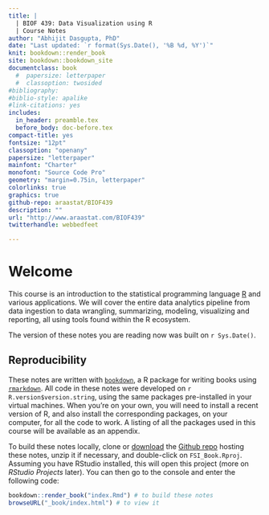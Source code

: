 ```yaml
--- 
title: |
  | BIOF 439: Data Visualization using R
  | Course Notes
author: "Abhijit Dasgupta, PhD"
date: "Last updated: `r format(Sys.Date(), '%B %d, %Y')`"
knit: bookdown::render_book
site: bookdown::bookdown_site
documentclass: book
  #  papersize: letterpaper
  #  classoption: twosided
#bibliography: 
#biblio-style: apalike
#link-citations: yes
includes:
  in_header: preamble.tex
  before_body: doc-before.tex
compact-title: yes
fontsize: "12pt"
classoption: "openany"
papersize: "letterpaper"
mainfont: "Charter"
monofont: "Source Code Pro"
geometry: "margin=0.75in, letterpaper"
colorlinks: true
graphics: true
github-repo: araastat/BIOF439
description: ""
url: "http://www.araastat.com/BIOF439"
twitterhandle: webbedfeet

---
```


# Welcome {-}

This course is an introduction to the statistical programming language 
[R](http://www.r-project.org) and various applications. We will cover the entire data analytics pipeline from data ingestion to data wrangling, summarizing, modeling, visualizing and reporting, all using tools found within the R ecosystem. 

The version of these notes you are reading now was built on 
`r Sys.Date()`. 

## Reproducibility {-}

These notes are written with [`bookdown`](https://bookdown.org), a R package for writing books using [`rmarkdown`](https://rmarkdown.rstudio.com).
All code in these notes were developed on `r R.version$version.string`, using
the same packages pre-installed in your virtual machines. When you're on your
own, you will need to install a recent version of R, and also install the
corresponding packages, on your computer, for all the code to work. A listing of
all the packages used in this course will be available as an appendix.

To build these notes locally, clone or [download](https://github.com/araastat/FSI_Book/archive/master.zip) the 
[Github repo](https://github.com/araastat/FSI_Book) hosting these notes, unzip it if necessary, and double-click on `FSI_Book.Rproj`. Assuming you have RStudio installed, this will open this project (more on _RStudio Projects_ later). You can then go to the console and enter the following code:

```r
bookdown::render_book("index.Rmd") # to build these notes
browseURL("_book/index.html") # to view it
```

